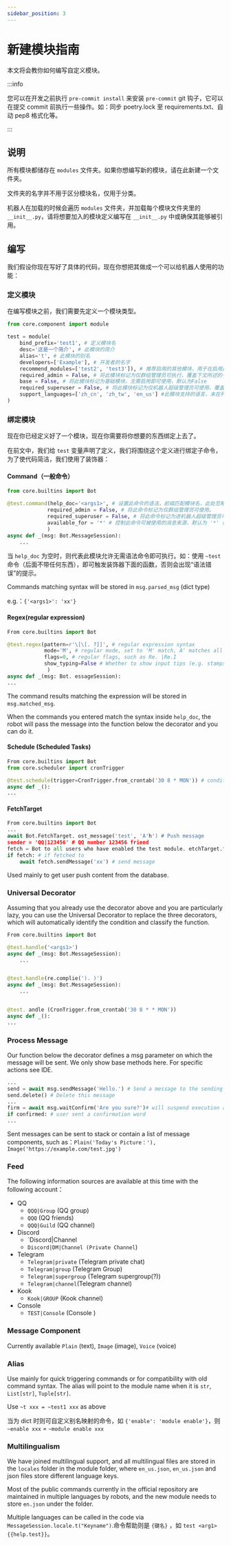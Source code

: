 ```yaml
---
sidebar_position: 3
---
```


# 新建模块指南

本文将会教你如何编写自定义模块。

:::info

您可以在开发之前执行 `pre-commit install` 来安装 `pre-commit` git 钩子，它可以在提交 commit 前执行一些操作。如：同步 poetry.lock 至 requirements.txt、自动 pep8 格式化等。

:::

## 说明

所有模块都储存在 `modules` 文件夹。如果你想编写新的模块，请在此新建一个文件夹。

文件夹的名字并不用于区分模块名，仅用于分类。

机器人在加载的时候会遍历 `modules` 文件夹，并加载每个模块文件夹里的 `__init__.py`，请将想要加入的模块定义编写在 `__init__.py` 中或确保其能够被引用。

## 编写

我们假设你现在写好了具体的代码，现在你想把其做成一个可以给机器人使用的功能：

### 定义模块

在编写模块之前，我们需要先定义一个模块类型。

```py
from core.component import module

test = module(
    bind_prefix='test1', # 定义模块名
    desc='这是一个简介', # 此模块的简介
    alias='t', # 此模块的别名
    developers=['Example'], # 开发者的名字
    recommend_modules=['test2', 'test3']), # 推荐启用的其他模块，用于在启用此模块时进行一并提示
    required_admin = False, # 将此模块标记为仅群组管理员可执行，覆盖下文所述的子命令设定，默认为False
    base = False, # 将此模块标记为基础模块，无需启用即可使用，默认为False
    required_superuser = False, # 将此模块标记为仅机器人超级管理员可使用，覆盖下文所述的子命令设定，默认为False
    support_languages=['zh_cn', 'zh_tw', 'en_us'] #此模块支持的语言，未在列表内的语言在启用模块时会出现提醒
)
```

### 绑定模块

现在你已经定义好了一个模块，现在你需要将你想要的东西绑定上去了。

在前文中，我们给 `test` 变量声明了定义，我们将围绕这个定义进行绑定子命令，为了使代码简洁，我们使用了装饰器：

#### Command（一般命令）

```py
from core.builtins import Bot

@test.command(help_doc='<args1>', # 设置此命令的语法，前缀匹配模块名，此处忽略。可为 list 或 tuple 来经手多条命令。可为空。
             required_admin = False, # 将此命令标记为仅群组管理员可使用。
             required_superuser = False, # 将此命令标记为进机器人超级管理员可使用。
             available_for = '*' # 控制此命令可被使用的消息来源，默认为 '*'（所有）
             )
async def _(msg: Bot.MessageSession):
    ...
```

当 `help_doc` 为空时，则代表此模块允许无需语法命令即可执行。如：使用 `~test` 命令（后面不带任何东西），即可触发装饰器下面的函数，否则会出现“语法错误”的提示。

Commands matching syntax will be stored in `msg.parsed_msg` (dict type)

e.g.：`{'<args1>': 'xx'}`

#### Regex(regular expression)

```py
From core.builtins import Bot

@test.regex(pattern=r'\[\[. ?]]', # regular expression syntax
            mode='M', # regular mode, set to 'M' match, A' matches all mode
            flags=0, # regular flags, such as Re. |Re.I
            show_typing=False # Whether to show input tips (e.g. stamps) when command is executed, Consider True
             )
async def _(msg: Bot. essageSession):
...
```

The command results matching the expression will be stored in `msg.matched_msg`.

When the commands you entered match the syntax inside `help_doc`, the robot will pass the message into the function below the decorator and you can do it.

#### Schedule (Scheduled Tasks)

```py
From core.builtins import Bot
from core.scheduler import cronTrigger

@test.schedule(trigger=CronTrigger.from_crontab('30 8 * MON')) # conditions that trigger this decorator
async def _():
...
```

#### FetchTarget

```py
From core.builtins import Bot
...
await Bot.FetchTarget. ost_message('test', 'A'h') # Push message
sender = 'QQ|123456' # QQ number 123456 friend
fetch = Bot to all users who have enabled the test module. etchTarget.fetch_target(senter) # Retrieving
if fetch: # if fetched to
    await fetch.sendMessage('xx') # send message
```

Used mainly to get user push content from the database.

### Universal Decorator

Assuming that you already use the decorator above and you are particularly lazy, you can use the Universal Decorator to replace the three decorators, which will automatically identify the condition and classify the function.

```py
From core.builtins import Bot

@test.handle('<args1>')
async def _(msg: Bot.MessageSession):
    ...


@test.handle(re.complie('). )')
async def _(msg: Bot.MessageSession):
    ...


@test. andle (CronTrigger.from_crontab('30 8 * * MON'))
async def _():
...
```

### Process Message

Our function below the decorator defines a msg parameter on which the message will be sent. We only show base methods here. For specific actions see IDE.

```py
...
send = await msg.sendMessage('Hello.') # Send a message to the sending object
send.delete() # Delete this message
...
firm = await msg.waitConfirm('Are you sure?')# will suspend execution after sending this message, waiting for the user's next message,
if confirmed: # user sent a confirmation word
...
```

Sent messages can be sent to stack or contain a list of message components, such as：`Plain('Today's Picture：'), Image('https://example.com/test.jpg')`

### Feed

The following information sources are available at this time with the following account：

-   QQ
    -   `QQQ|Group` (QQ group)
    -   `QQQ` (QQ friends)
    -   `QQQ|Guild` (QQ channel)
-   Discord
    -   \`Discord|Channel
    -   `Discord|DM|Channel (Private Channel`)
-   Telegram
    -   `Telegram|private` (Telegram private chat)
    -   `Telegram|group` (Telegram Group)
    -   `Telegram|supergroup` (Telegram supergroup(?))
    -   `Telegram|channel`(Telegram channel)
-   Kook
    -   `Kook|GROUP` (Kook channel)
-   Console
    -   `TEST|Console` (Console )

### Message Component

Currently available `Plain` (text), `Image` (image), `Voice` (voice)

### Alias

Use mainly for quick triggering commands or for compatibility with old command syntax. The alias will point to the module name when it is `str`, `List[str]`, `Tuple[str]`.

Use `~t xxx = ~test1 xxx` as above

当为 dict 时则可自定义别名映射的命令，如 `{'enable': 'module enable'}`，则 `~enable xxx` = `~module enable xxx`

### Multilingualism

We have joined multilingual support, and all multilingual files are stored in the `locales` folder in the module folder, where `en_us.json`, `en_us.json` and json files store different language keys.

Most of the public commands currently in the official repository are maintained in multiple languages by robots, and the new module needs to store `en.json` under the folder.

Multiple languages can be called in the code via `MessageSession.locale.t("Keyname")`.命令帮助则是 `{键名}` ，如 `test <arg1> {{help.test}}`。
